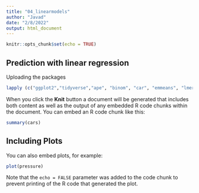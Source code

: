 ```yaml
---
title: "04_linearmodels"
author: "Javad"
date: "2/8/2022"
output: html_document
---
```


```r
knitr::opts_chunk$set(echo = TRUE)
```

## Prediction with linear regression


Uploading the packages
```r
lapply (c("ggplot2","tidyverse","ape", "binom", "car", "emmeans", "lmerTest", "metafor", "MuMIn", "pwr", "visreg"), library, character.only = TRUE)

```



When you click the **Knit** button a document will be generated that includes both content as well as the output of any embedded R code chunks within the document. You can embed an R code chunk like this:

```r
summary(cars)
```

## Including Plots

You can also embed plots, for example:

```r
plot(pressure)
```

Note that the `echo = FALSE` parameter was added to the code chunk to prevent printing of the R code that generated the plot.
